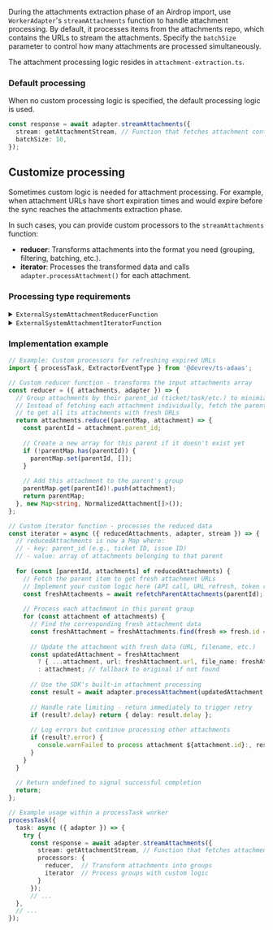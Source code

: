 During the attachments extraction phase of an Airdrop import, use `WorkerAdapter`'s `streamAttachments` function to handle attachment processing.
By default, it processes items from the attachments repo, which contains the URLs to stream the attachments.
Specify the `batchSize` parameter to control how many attachments are processed simultaneously.

The attachment processing logic resides in `attachment-extraction.ts`.

### Default processing

When no custom processing logic is specified, the default processing logic is used.

```typescript
const response = await adapter.streamAttachments({
  stream: getAttachmentStream, // Function that fetches attachment content
  batchSize: 10,
});
```

## Customize processing

Sometimes custom logic is needed for attachment processing.
For example, when attachment URLs have short expiration times and would expire before the sync reaches the attachments extraction phase.

In such cases, you can provide custom processors to the `streamAttachments` function:
- **reducer**: Transforms attachments into the format you need (grouping, filtering, batching, etc.).
- **iterator**: Processes the transformed data and calls `adapter.processAttachment()` for each attachment.

### Processing type requirements

<details>
<summary><code>ExternalSystemAttachmentReducerFunction</code></summary>

```typescript
export type ExternalSystemAttachmentReducerFunction<
  Batch,
  NewBatch,
  ConnectorState,
> = ({
  attachments,
  adapter,
  batchSize,
}: {
  attachments: Batch;
  adapter: WorkerAdapter<ConnectorState>;
  batchSize?: number;
}) => NewBatch;
```
</details>

<details>
<summary><code>ExternalSystemAttachmentIteratorFunction</code></summary>

```typescript
export type ExternalSystemAttachmentIteratorFunction<
  NewBatch,
  ConnectorState
> = ({
  reducedAttachments,
  adapter,
  stream,
}: {
  reducedAttachments: NewBatch;
  adapter: WorkerAdapter<ConnectorState>;
  stream: ExternalSystemAttachmentStreamingFunction;
}) => Promise<ProcessAttachmentReturnType>;
```
</details>

### Implementation example

```typescript
// Example: Custom processors for refreshing expired URLs
import { processTask, ExtractorEventType } from '@devrev/ts-adaas';

// Custom reducer function - transforms the input attachments array
const reducer = ({ attachments, adapter }) => {
  // Group attachments by their parent_id (ticket/task/etc.) to minimize API calls
  // Instead of fetching each attachment individually, fetch the parent once
  // to get all its attachments with fresh URLs
  return attachments.reduce((parentMap, attachment) => {
    const parentId = attachment.parent_id;
    
    // Create a new array for this parent if it doesn't exist yet
    if (!parentMap.has(parentId)) {
      parentMap.set(parentId, []);
    }
    
    // Add this attachment to the parent's group
    parentMap.get(parentId)!.push(attachment);
    return parentMap;
  }, new Map<string, NormalizedAttachment[]>());
};

// Custom iterator function - processes the reduced data
const iterator = async ({ reducedAttachments, adapter, stream }) => {
  // reducedAttachments is now a Map where:
  // - key: parent_id (e.g., ticket ID, issue ID)
  // - value: array of attachments belonging to that parent
  
  for (const [parentId, attachments] of reducedAttachments) {
    // Fetch the parent item to get fresh attachment URLs
    // Implement your custom logic here (API call, URL refresh, token renewal, etc.)
    const freshAttachments = await refetchParentAttachments(parentId);
    
    // Process each attachment in this parent group
    for (const attachment of attachments) {
      // Find the corresponding fresh attachment data
      const freshAttachment = freshAttachments.find(fresh => fresh.id === attachment.id);
      
      // Update the attachment with fresh data (URL, filename, etc.)
      const updatedAttachment = freshAttachment 
        ? { ...attachment, url: freshAttachment.url, file_name: freshAttachment.file_name }
        : attachment; // fallback to original if not found
        
      // Use the SDK's built-in attachment processing
      const result = await adapter.processAttachment(updatedAttachment, stream);
      
      // Handle rate limiting - return immediately to trigger retry
      if (result?.delay) return { delay: result.delay };
      
      // Log errors but continue processing other attachments
      if (result?.error) {
        console.warnFailed to process attachment ${attachment.id}:, result.error);
      }
    }
  }
  
  // Return undefined to signal successful completion
  return;
};

// Example usage within a processTask worker
processTask({
  task: async ({ adapter }) => {
    try {
      const response = await adapter.streamAttachments({
        stream: getAttachmentStream, // Function that fetches attachment content
        processors: {
          reducer,  // Transform attachments into groups
          iterator  // Process groups with custom logic
        }
      });
      // ...
  },
  // ...
});
````
